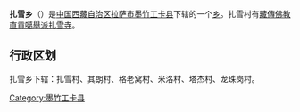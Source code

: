 {{中国乡级行政区
|行政区全称 = 扎雪乡
|景观照片文件名 = 
|景观照片描述 = 
|汉语拼音 =
|其他语言 = 
|其他语言名称 = 
|位置图文件名 = 
|位置图描述 = 
|自定义图片=
|上级行政区 = [[西藏自治区|西藏自治区]][[拉萨市|拉萨市]][[墨竹工卡县|墨竹工卡县]]
|行政区类别 = [[乡级行政区|乡]]
|行政区划代码 = 
|行政区划 = 
|村委会 = 
|居委会 = 
|建置时间 = 
|领导职位 = 
|领导名称 = 
|政府驻地 = 
|毗邻 = 
|地理坐标 = 
|总面积 = 
|总人口 = 
|户籍人口 = 
|户籍人口年份 = 
|常住人口 = 
|常住人口年份 = 
|人口密度 = 
|GDP = 
|邮政编码 = 
|电话区号 = 
|官方网站 = 
|网站名称 = 
}}
'''扎雪乡'''（{{bo|z=རྩ་ཞོལ་|w=}}）是[[中华人民共和国|中国]][[西藏自治区|西藏自治区]][[拉萨市|拉萨市]][[墨竹工卡县|墨竹工卡县]]下辖的一个[[乡级行政区|乡]]。扎雪村有[[藏傳佛教|藏傳佛教]][[直貢噶舉派|直貢噶舉派]][[扎雪寺|扎雪寺]]。

== 行政区划 ==
扎雪乡下辖：扎雪村、其朗村、格老窝村、米洛村、塔杰村、龙珠岗村。

{{西藏小作品}}
{{墨竹工卡县行政区划}}

[[Category:墨竹工卡县|Category:墨竹工卡县]]